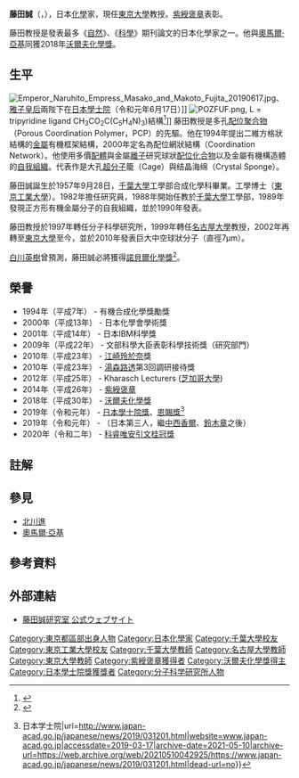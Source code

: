 {{Otheruses|藤田誠 (演員)|subject=一位日本化學家|other=一位名為「藤田 まこと」的日本男演員}}
{{selfref|本文介紹的是[[東京大學|東京大學]]的藤田誠教授，'''不是'''[[早稻田大學|早稻田大學]]的藤田誠教授。}}
{{Infobox scientist
| name              = 藤田誠<br><small>藤田 誠（ふじた まこと）</small>
| image             = Replace this image male.svg <!-- only free-content images are allowed for depicting living people - see [[WP:NONFREE|WP:NONFREE]] -->
| image_size        = 
| alt               = 
| caption           = 
| birth_date        = {{Birth date and age|1957|9|28|mf=y}}
| birth_place       = [[日本|日本]][[東京都|東京都]][[板橋區_(日本)|板橋區]]
| death_date        = <!-- {{Death date and age|YYYY|MM|DD|1933|11|14}} (death date then birth date) -->
| death_place       = 
| residence         = 
| citizenship       = 
| nationality       = {{JPN}}
| fields            = [[化學|化學]]
| workplaces        = [[千葉大學|千葉大學]]<br>[[名古屋大學|名古屋大學]]<br>[[東京大學|東京大學]]
| alma_mater        = [[千葉大學|千葉大學]]<br>[[東京工業大學|東京工業大學]]
| doctoral_advisor  = 
| academic_advisors = 
| doctoral_students = 
| notable_students  = 
| known_for         = 使用多價[[配體|配體]]與[[金屬|金屬]][[離子|離子]]進行球狀[[配位化合物|配位化合物]]・金屬有機構造體[[自我組織|自我組織]]的研究
| author_abbrev_bot = 
| author_abbrev_zoo = 
| influences        = 
| influenced        = 
| awards            =  [[江崎玲於奈|江崎玲於奈]]獎 (2010)<br>Kharasch Lecturers (2012)<br>[[紫綬褒章|紫綬褒章]] (2014)<br>[[沃爾夫化學獎|沃爾夫化學獎]] (2018)
| signature_alt     = 
| footnotes         = 
| spouse            = 
}}
{{Japanese|japanese=藤田 誠|kana=ふじた まこと|romaji=Fujita Makoto}}

'''藤田誠'''（{{jpn|j=藤田 誠|hg=ふじた まこと|rm=Fujita Makoto|f=}}，{{bd|1957年|9月28日}}），日本[[化學|化學]]家，現任[[東京大學|東京大學]]教授。[[紫綬褒章|紫綬褒章]]表彰。

藤田教授是發表最多《[[自然_(期刊)|自然]]》、《[[科学_(期刊)|科學]]》期刊論文的日本化學家之一。他與[[奧馬爾·亞基|奧馬爾·亞基]]同獲2018年[[沃爾夫化學獎|沃爾夫化學獎]]。

== 生平 ==
[[File:Emperor_Naruhito_Empress_Masako_and_Makoto_Fujita_20190617.jpg|thumb]]、[[雅子皇后|雅子皇后]]兩陛下在[[日本學士院|日本學士院]]（令和元年6月17日）]]
[[File:POZFUF.png|thumb]], L = tripyridine ligand CH<sub>3</sub>CO<sub>2</sub>C(C<sub>5</sub>H<sub>4</sub>N)<sub>3</sub>)結構<ref>{{cite journal|title=Self-Assembly of Nanometer-Sized Macrotricyclic Complexes from Ten Small Component Molecules|authors= Makoto Fujita, Shu-Yan Yu, Takahiro Kusukawa, Hidenori Funaki, Katsuyuki Ogura, Kentaro Yamaguchi|year=1998|pages=3418–3438|journal=Angew. Chem. Int. Ed.|volume=48|doi=10.1002/(SICI)1521-3773(19980817)37:15<2082::AID-ANIE2082>3.0.CO;2-0}}</ref>]]
藤田教授是多孔[[配位聚合物|配位聚合物]]（Porous Coordination Polymer，PCP）的先驅。他在1994年提出二維方格狀結構的[[金屬|金屬]]有機框架結構，2000年定名為配位網狀結構（Coordination Network）。他使用多價[[配體|配體]]與金屬[[離子|離子]]研究球狀[[配位化合物|配位化合物]]以及金屬有機構造體的[[自我組織|自我組織]]。代表作是大孔[[超分子|超分子]]籠（Cage）與结晶海绵（Crystal Sponge）。

藤田誠誕生於1957年9月28日，[[千葉大學|千葉大學]]工學部合成化學科畢業。工學博士（[[東京工業大學|東京工業大學]]）。1982年擔任{{link-ja|相模中央化學研究所|相模中央化学研究所}}研究員，1988年開始任教於[[千葉大學|千葉大學]]工學部，1989年發現正方形有機金屬分子的自我組織，並於1990年發表。

藤田教授於1997年轉任分子科學研究所，1999年轉任[[名古屋大學|名古屋大學]]教授，2002年再轉至[[東京大學|東京大學]]至今，並於2010年發表巨大中空球狀分子（直徑7μm）。

[[白川英樹|白川英樹]]曾預測，藤田誠必將獲得[[諾貝爾化學獎|諾貝爾化學獎]]<ref>{{Cite web |url=http://ip-science.thomsonreuters.jp/interview/fujita/ |title=化学の常識を覆した“自己組織化”の未来 － トムソン・ロイター |access-date=2014-06-24 |archive-date=2017-07-03 |archive-url=https://web.archive.org/web/20170703113708/http://ip-science.thomsonreuters.jp/interview/fujita/ |dead-url=yes }}</ref>。

== 榮譽 ==
* 1994年（平成7年） - 有機合成化學獎勵獎
* 2000年（平成13年） - 日本化學會學術獎
* 2001年（平成14年） - 日本IBM科學獎
* 2009年（平成22年） - 文部科學大臣表彰科學技術獎（研究部門）
* 2010年（平成23年） - [[江崎玲於奈|江崎玲於奈]]獎
* 2010年（平成23年） - [[湯森路透|湯森路透]]第3回調研接待獎
* 2012年（平成25年） - Kharasch Lecturers ([[芝加哥大學|芝加哥大學]])
* 2014年（平成26年） - [[紫綬褒章|紫綬褒章]]
* 2018年（平成30年） - [[沃爾夫化學獎|沃爾夫化學獎]]
* 2019年（令和元年） - [[日本學士院獎|日本學士院獎]]、[[恩賜獎|恩賜獎]]{{notetag|1=平成31年3月12日於第1127次總會決定授獎，授獎儀式於令和元年6月17日舉行}}<ref name="The Japan Academy">{{Cite web|title=日本学士院賞授賞の決定について {{!}} 日本学士院|url=http://www.japan-acad.go.jp/japanese/news/2019/031201.html|website=www.japan-acad.go.jp|accessdate=2019-03-17|archive-date=2021-05-10|archive-url=https://web.archive.org/web/20210510042925/https://www.japan-acad.go.jp/japanese/news/2019/031201.html|dead-url=no}}</ref>
* 2019年（令和元年） - {{link-en|Paul Karrer Gold Medal|Paul Karrer Gold Medal}}（日本第三人，繼[[中西香爾|中西香爾]]、[[鈴木章|鈴木章]]之後）
* 2020年（令和二年） - [[科睿唯安引文桂冠獎|科睿唯安引文桂冠獎]]

==註解==
{{notefoot}}

== 參見 ==
*[[北川進|北川進]]
*[[奧馬爾·亞基|奧馬爾·亞基]]

== 參考資料 ==
<references/>

== 外部連結 ==
* [http://fujitalab.t.u-tokyo.ac.jp/ 藤田誠研究室 公式ウェブサイト] {{Wayback|url=http://fujitalab.t.u-tokyo.ac.jp/ |date=20210129162611 }} {{ja icon}}

{{沃尔夫化学奖}}
{{Authority control}}
{{DEFAULTSORT:Fujita Makoto}}
[[Category:東京都區部出身人物|Category:東京都區部出身人物]]
[[Category:日本化學家|Category:日本化學家]]
[[Category:千葉大學校友|Category:千葉大學校友]]
[[Category:東京工業大學校友|Category:東京工業大學校友]]
[[Category:千葉大學教師|Category:千葉大學教師]]
[[Category:名古屋大學教師|Category:名古屋大學教師]]
[[Category:東京大學教師|Category:東京大學教師]]
[[Category:紫綬褒章獲得者|Category:紫綬褒章獲得者]]
[[Category:沃爾夫化學獎得主|Category:沃爾夫化學獎得主]]
[[Category:日本學士院獎獲獎者|Category:日本學士院獎獲獎者]]
[[Category:分子科学研究所人物|Category:分子科学研究所人物]]